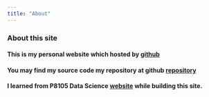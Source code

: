 ```yaml
---
title: "About"
---
```


### About this site

#### This is my personal website which hosted by [github](http://github.com)
#### You may find my source code my repository at github [repository](https://github.com/JianghuiLin/JianghuiLin.github.io.git)
#### I learned from P8105 Data Science [website](http://p8105.com/making_websites.html) while building this site. 
